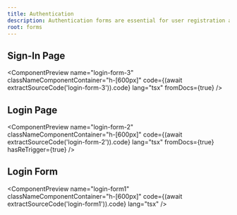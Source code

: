 ```yaml
---
title: Authentication
description: Authentication forms are essential for user registration and login. They help secure your application and manage user access.
root: forms
---
```



## Sign-In Page

<ComponentPreview
  name="login-form-3"
  classNameComponentContainer="h-[600px]"
  code={(await extractSourceCode('login-form-3')).code}
  lang="tsx"
  fromDocs={true}
/>

## Login Page

<ComponentPreview
  name="login-form-2"
  classNameComponentContainer="h-[600px]"
  code={(await extractSourceCode('login-form-2')).code}
  lang="tsx"
  fromDocs={true}
  hasReTrigger={true}
/>

## Login Form

<ComponentPreview
  name="login-form1"
  classNameComponentContainer="h-[600px]"
  code={(await extractSourceCode('login-form1')).code}
  lang="tsx"
/>